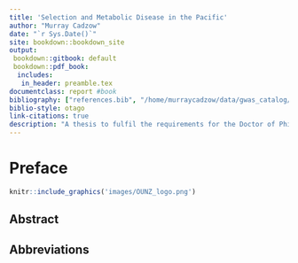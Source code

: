 ```yaml
---
title: 'Selection and Metabolic Disease in the Pacific'
author: "Murray Cadzow"
date: "`r Sys.Date()`"
site: bookdown::bookdown_site
output:
 bookdown::gitbook: default
 bookdown::pdf_book:
  includes:
   in_header: preamble.tex
documentclass: report #book
bibliography: ["references.bib", "/home/murraycadzow/data/gwas_catalog/diseaseGR-25-7-2017.bib"]
biblio-style: otago
link-citations: true
description: "A thesis to fulfil the requirements for the Doctor of Philosophy"
---
```





# Preface {-}
\clearpage

<!--\pagenumbering{roman} -->

\listoftables

\listoffigures

```r
knitr::include_graphics('images/OUNZ_logo.png')
```

## Abstract {-}

## Abbreviations {-}

<!-- 
to include the glossary first build the book, cp Thesis.tex into the root dir then run "makeglossaries Thesis" then re build the book
-->
\addcontentsline{toc}{section}{Glossary}

\printglossary[style=super]


\addcontentsline{toc}{section}{Acronyms}

\printglossary[type=\acronymtype,style=super]


<!--
SNP: Single nucleotide polymorphism

T2D: Type 2 diabetes

WGS: Whole genome (re)sequence

XP-EHH: Cross population extended haplotype homozygosity

iHH: integrated haplotype homozygosity

iHS: integrated haplotype homozygosity score

BMI: Body mass index
-->

\glsresetall
\clearpage
